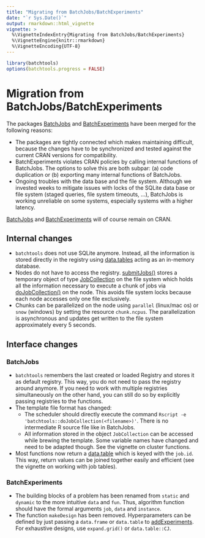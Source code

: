 ```yaml
---
title: "Migrating from BatchJobs/BatchExperiments"
date: "`r Sys.Date()`"
output: rmarkdown::html_vignette
vignette: >
  %\VignetteIndexEntry{Migrating from BatchJobs/BatchExperiments}
  %\VignetteEngine{knitr::rmarkdown}
  %\VignetteEncoding{UTF-8}
---
```

```r
library(batchtools)
options(batchtools.progress = FALSE)
```

# Migration from BatchJobs/BatchExperiments

The packages [BatchJobs](https://github.com/tudo-r/BatchJobs/) and [BatchExperiments](https://github.com/tudo-r/Batchexperiments) have been merged for the following reasons:

* The packages are tightly connected which makes maintaining difficult, because the changes have to be synchronized and tested against the current CRAN versions for compatibility.
* BatchExperiments violates CRAN policies by calling internal functions of BatchJobs.
  The options to solve this are both subpar: (a) code duplication or (b) exporting many internal functions of BatchJobs.
* Ongoing troubles with the data base and the file system.
  Although we invested weeks to mitigate issues with locks of the SQLite data base or file system (staged queries, file system timeouts, ...), BatchJobs is working unreliable on some systems, especially systems with a higher latency.

[BatchJobs](https://github.com/tudo-r/BatchJobs/) and [BatchExperiments](https://github.com/tudo-r/Batchexperiments) will of course remain on CRAN.


## Internal changes

* `batchtools` does not use SQLite anymore.
  Instead, all the information is stored directly in the registry using [data.tables](https://cran.r-project.org/package=data.table) acting as an in-memory database.
* Nodes do not have to access the registry. [submitJobs()](https://mllg.github.io/batchtools/submitJobs.html) stores a temporary object of type [JobCollection](https://mllg.github.io/batchtools/JobCollection.html) on the file system which holds all the information necessary to execute a chunk of jobs via [doJobCollection()](https://mllg.github.io/batchtools/doJobCollection.html) on the node.
  This avoids file system locks because each node accesses only one file exclusively.
* Chunks can be parallelized on the node using `parallel` (linux/mac os) or `snow` (windows) by setting the resource `chunk.ncpus`.
  The parallelization is asynchronous and updates get written to the file system approximately every 5 seconds.


## Interface changes

### BatchJobs
* `batchtools` remembers the last created or loaded Registry and stores it as default registry.
  This way, you do not need to pass the registry around anymore.
  If you need to work with multiple registries simultaneously on the other hand, you can still do so by explicitly passing registries to the functions.
* The template file format has changed:
    - The scheduler should directly execute the command `Rscript -e 'batchtools::doJobCollection(<filename>)'`.
      There is no intermediate R source file like in BatchJobs.
    - All information stored in the object `JobCollection` can be accessed while brewing the template.
      Some variable names have changed and need to be adapted though.
      See the vignette on cluster functions.
* Most functions now return a [data.table](https://cran.r-project.org/package=data.table) which is keyed with the `job.id`.
  This way, return values can be joined together easily and efficient (see the vignette on working with job tables).

### BatchExperiments
* The building blocks of a problem has been renamed from `static` and `dynamic` to the more intuitive `data` and `fun`.
  Thus, algorithm function should have the formal arguments `job`, `data` and `instance`.
* The function `makeDesign` has been removed.
  Hyperparameters can be defined by just passing a `data.frame` or `data.table` to [addExperiments](https://mllg.github.io/batchtools/addExperiments.html).
  For exhaustive designs, use `expand.grid()` or `data.table::CJ`.

